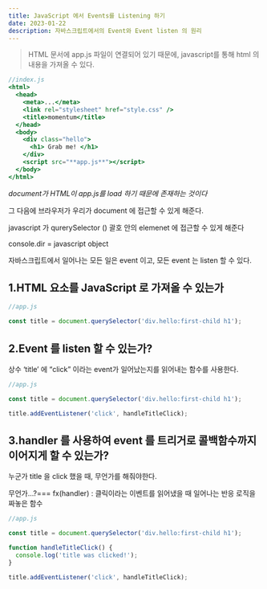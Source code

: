 ```yaml
---
title: JavaScript 에서 Events를 Listening 하기
date: 2023-01-22
description: 자바스크립트에서의 Event와 Event listen 의 원리
---
```


> HTML 문서에 app.js 파일이 연결되어 있기 때문에, javascript를 통해 html 의 내용을 가져올 수 있다.

```jsx
//index.js
<html>
  <head>
    <meta>...</meta>
    <link rel="stylesheet" href="style.css" />
    <title>momentum</title>
  </head>
  <body>
    <div class="hello">
      <h1> Grab me! </h1>
    </div>
    <script src="**app.js**"></script>
  </body>
</html>
```

_document가 HTML이 app.js를 load 하기 때문에 존재하는 것이다_

그 다음에 브라우저가 우리가 document 에 접근할 수 있게 해준다.

javascript 가 qurerySelector () 괄호 안의 elemenet 에 접근할 수 있게 해준다

console.dir = javascript object

자바스크립트에서 일어나는 모든 일은 event 이고, 모든 event 는 listen 할 수 있다.

## 1.HTML 요소를 JavaScript 로 가져올 수 있는가

```jsx
//app.js

const title = document.querySelector('div.hello:first-child h1');
```

## 2.Event 를 listen 할 수 있는가?

상수 ‘title’ 에 “click” 이라는 event가 일어났는지를 읽어내는 함수를 사용한다.

```jsx
//app.js

const title = document.querySelector('div.hello:first-child h1');

title.addEventListener('click', handleTitleClick);
```

## 3.handler 를 사용하여 event 를 트리거로 콜백함수까지 이어지게 할 수 있는가?

누군가 title 을 click 했을 때, 무언가를 해줘야한다.

무언가…?=== fx(handler) : 클릭이라는 이벤트를 읽어냈을 때 일어나는 반응 로직을 짜놓은 함수

```jsx
//app.js

const title = document.querySelector('div.hello:first-child h1');

function handleTitleClick() {
  console.log('title was clicked!');
}

title.addEventListener('click', handleTitleClick);
```
